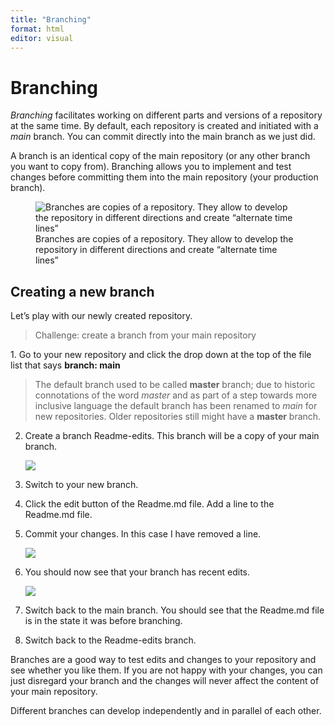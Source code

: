 ```yaml
---
title: "Branching"
format: html
editor: visual
---
```


# Branching

*Branching* facilitates working on different parts and versions of a repository at the same time. By default, each repository is created and initiated with a *main* branch. You can commit directly into the main branch as we just did.

A branch is an identical copy of the main repository (or any other branch you want to copy from). Branching allows you to implement and test changes before committing them into the main repository (your production branch).

![Branches are copies of a repository. They allow to develop the repository in different directions and create "alternate time lines"](img/Branching.png)

## Creating a new branch

Let's play with our newly created repository.

> Challenge: create a branch from your main repository

1\. Go to your new repository and click the drop down at the top of the file list that says **branch: main**

> The default branch used to be called **master** branch; due to historic connotations of the word *master* and as part of a step towards more inclusive language the default branch has been renamed to *main* for new repositories. Older repositories still might have a **master** branch.

2.  Create a branch Readme-edits. This branch will be a copy of your main branch.

    ![](img/Branching1.png)

3.  Switch to your new branch.

4.  Click the edit button of the Readme.md file. Add a line to the Readme.md file.

5.  Commit your changes. In this case I have removed a line.

    ![](img/Branching2.png)

6.  You should now see that your branch has recent edits.

    ![](img/Recent-edits.png)

7.  Switch back to the main branch. You should see that the Readme.md file is in the state it was before branching.

8.  Switch back to the Readme-edits branch.

Branches are a good way to test edits and changes to your repository and see whether you like them. If you are not happy with your changes, you can just disregard your branch and the changes will never affect the content of your main repository.

Different branches can develop independently and in parallel of each other.

# 
